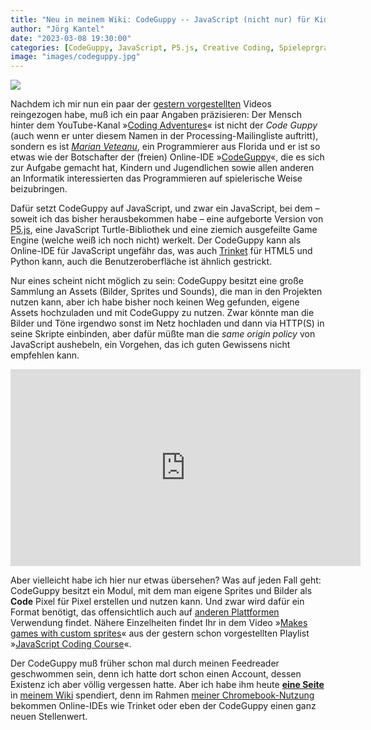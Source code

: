 ```yaml
---
title: "Neu in meinem Wiki: CodeGuppy -- JavaScript (nicht nur) für Kids"
author: "Jörg Kantel"
date: "2023-03-08 19:30:00"
categories: [CodeGuppy, JavaScript, P5.js, Creative Coding, Spieleprgrammierung]
image: "images/codeguppy.jpg"
---
```


[![](images/codeguppy-b.jpg)](https://www.flickr.com/photos/schockwellenreiter/52734214151/)

Nachdem ich mir nun ein paar der [gestern vorgestellten](https://kantel.github.io/posts/2023030701_code_guppy/) Videos reingezogen habe, muß ich ein paar Angaben präzisieren: Der Mensch hinter dem YouTube-Kanal »[Coding Adventures](https://www.youtube.com/@CodingAdventures)« ist nicht der *Code Guppy* (auch wenn er unter diesem Namen in der Processing-Mailingliste auftritt), sondern es ist *[Marian Veteanu](https://mveteanu.me/)*, ein Programmierer aus Florida und er ist so etwas wie der Botschafter der (freien) Online-IDE »[CodeGuppy](https://codeguppy.com/)«, die es sich zur Aufgabe gemacht hat, Kindern und Jugendlichen sowie allen anderen an Informatik interessierten das Programmieren auf spielerische Weise beizubringen.

Dafür setzt CodeGuppy auf JavaScript, und zwar ein JavaScript, bei dem -- soweit ich das bisher herausbekommen habe -- eine aufgeborte Version von [P5.js](http://cognitiones.kantel-chaos-team.de/programmierung/creativecoding/processing/p5js.html), eine JavaScript Turtle-Bibliothek und eine ziemich ausgefeilte Game Engine (welche weiß ich noch nicht) werkelt. Der CodeGuppy kann als Online-IDE für JavaScript ungefähr das, was auch [Trinket](http://cognitiones.kantel-chaos-team.de/programmierung/python/trinket.html) für HTML5 und Python kann, auch die Benutzeroberfläche ist ähnlich gestrickt.

Nur eines scheint nicht möglich zu sein: CodeGuppy besitzt eine große Sammlung an Assets (Bilder, Sprites und Sounds), die man in den Projekten nutzen kann, aber ich habe bisher noch keinen Weg gefunden, eigene Assets hochzuladen und mit CodeGuppy zu nutzen. Zwar könnte man die Bilder und Töne irgendwo sonst im Netz hochladen und dann via HTTP(S) in seine Skripte einbinden, aber dafür müßte man die *same origin policy* von JavaScript aushebeln, ein Vorgehen, das ich guten Gewissens nicht empfehlen kann.

<iframe width="560" height="315" src="https://www.youtube.com/embed/a4nNNF4SWj8" title="YouTube video player" frameborder="0" allow="accelerometer; autoplay; clipboard-write; encrypted-media; gyroscope; picture-in-picture; web-share" allowfullscreen></iframe>

Aber vielleicht habe ich hier nur etwas übersehen? Was auf jeden Fall geht: CodeGuppy besitzt ein Modul, mit dem man eigene Sprites und Bilder als **Code** Pixel für Pixel erstellen und nutzen kann. Und zwar wird dafür ein Format benötigt, das offensichtlich auch auf [anderen Plattformen](https://arcade.makecode.com/) Verwendung findet. Nähere Einzelheiten findet Ihr in dem Video »[Makes games with custom sprites](https://www.youtube.com/watch?v=a4nNNF4SWj8)« aus der gestern schon vorgestellten Playlist »[JavaScript Coding Course](https://www.youtube.com/playlist?list=PLZld0zbNGbZRfjut6JI7ZLx8ZbTDa5zn-)«.

Der CodeGuppy muß früher schon mal durch meinen Feedreader geschwommen sein, denn ich hatte dort schon einen Account, dessen Existenz ich aber völlig vergessen hatte. Aber ich habe ihm heute **[eine Seite](http://cognitiones.kantel-chaos-team.de/programmierung/ides/codeguppy.html)** in [meinem Wiki](http://cognitiones.kantel-chaos-team.de/) spendiert, denn im Rahmen [meiner Chromebook-Nutzung](http://blog.schockwellenreiter.de/2021/12/2021120701.html) bekommen Online-IDEs wie Trinket oder eben der CodeGuppy einen ganz neuen Stellenwert.